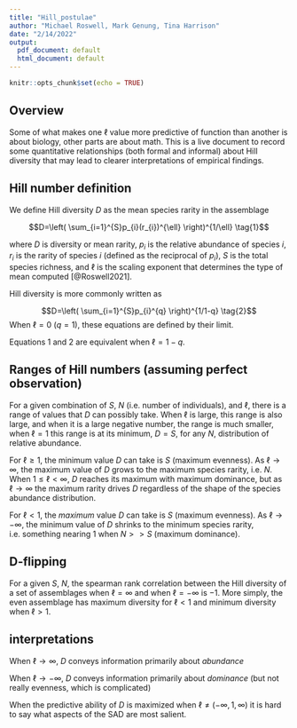 ```yaml
---
title: "Hill_postulae"
author: "Michael Roswell, Mark Genung, Tina Harrison"
date: "2/14/2022"
output: 
  pdf_document: default
  html_document: default
---
```


```r
knitr::opts_chunk$set(echo = TRUE)
```

## Overview
Some of what makes one $\ell$ value more predictive of function than another is
about biology, other parts are about math. This is a live document to record
some quantitative relationships (both formal and informal) about Hill diversity
that may lead to clearer interpretations of empirical findings.

## Hill number definition

We define Hill diversity $D$ as the mean species rarity in the assemblage

$$D=\left( \sum_{i=1}^{S}p_{i}(r_{i})^{\ell} \right)^{1/\ell} \tag{1}$$

where $D$ is diversity or mean rarity, $p_{i}$ is the relative abundance of
species $i$, $r_{i}$ is the rarity of species $i$ (defined as the reciprocal of
$p_{i}$), $S$ is the total species richness, and $\ell$ is the scaling exponent
that determines the type of mean computed [@Roswell2021]. 

Hill diversity is more commonly written as

$$D=\left( \sum_{i=1}^{S}p_{i}^{q} \right)^{1/1-q} \tag{2}$$
When $\ell = 0$ ($q = 1$), these equations are defined by their limit.

Equations 1 and 2 are equivalent when $\ell = 1-q$.

## Ranges of Hill numbers (assuming perfect observation)

For a given combination of $S$, $N$ (i.e. number of individuals), and $\ell$, 
there is a range of values that $D$ can possibly take. When $\ell$ is large, 
this range is also large, and when it is a large negative number, the range is 
much smaller, when $\ell = 1$ this range is at its minimum, $D=S$, for any $N$,
distribution of relative abundance.

For $\ell \geq 1$, the minimum value $D$ can take is $S$ (maximum evenness). As
$\ell \rightarrow \infty$, the maximum value of $D$ grows to the maximum species
rarity, i.e. $N$. When $1 \leq \ell < \infty$, $D$ reaches its maximum with
maximum dominance, but as $\ell \rightarrow \infty$ the maximum rarity drives
$D$ regardless of the shape of the species abundance distribution.

For $\ell <1$, the *maximum* value $D$ can take is $S$ (maximum evenness). As
$\ell \rightarrow -\infty$, the minimum value of $D$ shrinks to the minimum
species rarity, i.e. something nearing $1$ when $N >> S$ (maximum dominance).

## D-flipping

For a given $S$, $N$, the spearman rank correlation between the Hill diversity
of a set of assemblages when $\ell = \infty$ and when $\ell = -\infty$ is $-1$.
More simply, the even assemblage has maximum diversity for $\ell<1$ and minimum
diversity when $\ell>1$.

## interpretations

When $\ell \rightarrow \infty$, $D$ conveys information primarily about
*abundance*

When $\ell \rightarrow -\infty$, $D$ conveys information primarily about
*dominance* (but not really evenness, which is complicated)

When the predictive ability of $D$ is maximized when $\ell \neq (-\infty, 1,
\infty)$ it is hard to say what aspects of the SAD are most salient.





